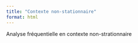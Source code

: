```yaml
---
title: "Contexte non-stationnaire"
format: html
---
```


Analyse fréquentielle en contexte non-strationnaire